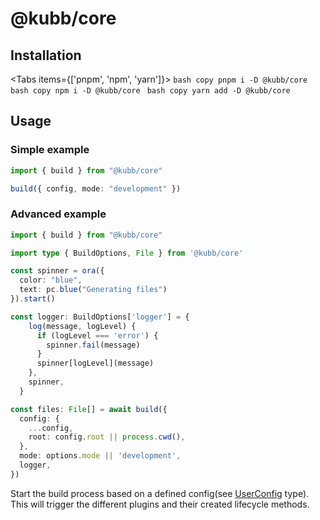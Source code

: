 
# @kubb/core

## Installation

<Tabs items={['pnpm', 'npm', 'yarn']}>
  <Tab>
    ```bash copy
    pnpm i -D @kubb/core
    ```
  </Tab>
    <Tab>
    ```bash copy
    npm i -D @kubb/core
    ```
  </Tab>
    <Tab>
    ```bash copy
    yarn add -D @kubb/core
    ```
  </Tab>
</Tabs>


## Usage

### Simple example

```typescript
import { build } from "@kubb/core"

build({ config, mode: "development" })
```

### Advanced example

```typescript
import { build } from "@kubb/core"

import type { BuildOptions, File } from '@kubb/core'

const spinner = ora({
  color: "blue",
  text: pc.blue("Generating files")
}).start()

const logger: BuildOptions['logger'] = {
    log(message, logLevel) {
      if (logLevel === 'error') {
        spinner.fail(message)
      }
      spinner[logLevel](message)
    },
    spinner,
  }

const files: File[] = await build({
  config: {
    ...config,
    root: config.root || process.cwd(),
  },
  mode: options.mode || 'development',
  logger,
})
```

Start the build process based on a defined config(see [UserConfig](https://github.com/stijnvanhulle/kubb/blob/main/packages/core/src/config.ts) type). 
This will trigger the different plugins and their created lifecycle methods.
